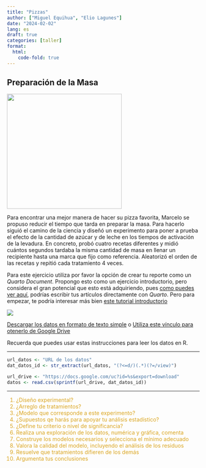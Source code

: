 ```yaml
---
title: "Pizzas"
author: ["Miguel Equihua", "Elio Lagunes"]
date: "2024-02-02"
lang: es
draft: true
categories: [taller]
format:
  html:
    code-fold: true
---
```


## Preparación de la Masa

![](pizza-masa.jpg){width="300"}

Para encontrar una mejor manera de hacer su pizza favorita, Marcelo se propuso reducir el tiempo que tarda en preparar la masa. Para hacerlo siguió el camino de la ciencia y diseñó un experimento para poner a prueba el efecto de la cantidad de azúcar y de leche en los tiempos de activación de la levadura. En concreto, probó cuatro recetas diferentes y midió cuántos segundos tardaba la misma cantidad de masa en llenar un recipiente hasta una marca que fijo como referencia. Aleatorizó el orden de las recetas y repitió cada tratamiento 4 veces.


Para este ejercicio utiliza por favor la opción de crear tu reporte como un _Quarto Document_.
Propongo esto como un ejercicio introductorio, pero considera el gran potencial que esto está adquiriendo, pues [como puedes ver aquí](https://quarto.org/docs/manuscripts/authoring/rstudio.html), podrías escribir tus artículos directamente con _Quarto_. Pero para empezar, te podría interesar más bien [este tutorial introductorio](https://quarto.org/docs/get-started/hello/rstudio.html)

::: {.layout="[-1.2,-1]"}
![](Noteook.png)
:::

[Descargar los datos en formato de texto simple](masa-para-pizza.txt)
o
[Utiliza este vínculo para otenerlo de Google Drive](https://drive.google.com/file/d/1uVUOqwobv67E5xTsSSxjg9f9qypW-aIS/view?usp=sharing)

Recuerda que puedes usar estas instrucciones para leer los datos en R.

-------------------------------

```r
url_datos <- "URL de los datos"
dat_datos_id <- str_extract(url_datos, "(?<=d/)(.*)(?=/view)")

url_drive <- "https://docs.google.com/uc?id=%s&export=download" 
datos <- read.csv(sprintf(url_drive, dat_datos_id)) 

```

--------------------

::: {style="color:GoldenRod"}
 1. ¿Diseño experimental?
 2. ¿Arreglo de tratamientos?
 3. ¿Modelo que corresponde a este experimento?
 4. ¿Supuestos qe harás para apoyar tu análisis estadístico?
 5. ¿Define tu criterio o nivel de significancia?
 6. Realiza una exploración de los datos, numérica y gráfica, comenta
 7. Construye los modelos necesarios y selecciona el mínimo adecuado
 8. Valora la calidad del modelo, incluyendo el análisis de los residuos
 9. Resuelve que tratamientos difieren de los demás
10. Argumenta tus conclusiones
:::
